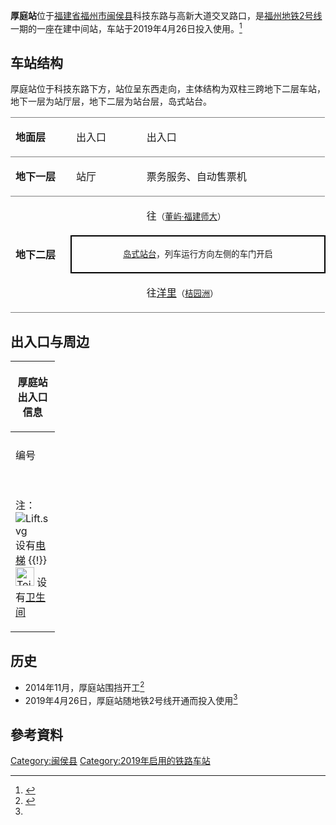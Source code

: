 {{NoteTA|G1=Railway}}
{{Infobox station
| style               = 
| livery              = {{福州地铁颜色|2|s}}
| name                = 厚庭站
| eng_name            = Houting Station
| symbol_top          = 
| symbol_right        = 
| image               = 201904_Houting_Station.jpg
| caption             = 
| alt                 = 
| address             = [[福建省|福建省]][[福州市|福州市]][[闽侯县|闽侯县]]科技东路高新大道路口
| coordinates         = {{coord|26.0452439|N|119.2139414|E|display=inline, title|type:railwaystation}}
| operator            = [[福州地铁|福州地铁]]
| line                = {{福州地铁线路名|2|full}}
| exits               = 3
| platform            = 1个[[岛式站台|岛式站台]]
| connections         = <!-- 公交站：-->
| structure           = 地下站
| Interchange         = 
| colour              = 白色
| code                = 
| opening             = 
| opened              = {{Start date|2019|04|26|df=y}}
| closed              =  <!-- {{End date|YYYY|MM|DD|df=y}} -->
| services            = {{Adjacent stations|system=Fuzhou Metro|line1=2|left1=董屿·福建师大|right1=桔园洲}}
| route_map           = 
| first = {{福州地铁线路名|2|short}}：<br /><div style="display:inline-block; text-align: left;">开往{{站|洋里}}：<br />开往{{站|苏洋}}：</div><div style="display:inline-block; text-align: right;">06:46<br />07:08</div>
| last = {{福州地铁线路名|2|short}}：<br /><div style="display:inline-block; text-align: left;">开往{{站|洋里}}：<br />开往{{站|苏洋}}：</div><div style="display:inline-block; text-align: right;">23:16<br />23:38</div>
}}

'''厚庭站'''位于[[福建省|福建省]][[福州市|福州市]][[闽侯县|闽侯县]]科技东路与高新大道交叉路口，是[[福州地铁|福州地铁]][[福州地铁2号线|2号线]]一期的一座在建中间站，车站于2019年4月26日投入使用。<ref name=":0">{{Cite web|title=福州地铁2号线正式开通试运营-中新网|url=http://www.chinanews.com/tp/2019/04-26/8821198.shtml|work=www.chinanews.com|accessdate=2019-04-26|archive-date=2019-04-26|archive-url=https://web.archive.org/web/20190426090412/http://www.chinanews.com/tp/2019/04-26/8821198.shtml|dead-url=no}}</ref>

==车站结构==
厚庭站位于科技东路下方，站位呈东西走向，主体结构为双柱三跨地下二层车站，地下一层为站厅层，地下二层为站台层，岛式站台。
{|cellspacing=0 cellpadding=3
|-
|style="border-top:solid 1px gray;border-bottom:solid 1px gray;" valign=top width=100|'''地面层'''
|style="border-top:solid 1px gray;border-bottom:solid 1px gray;" valign=top width=100|出入口
|style="border-top:solid 1px gray;border-bottom:solid 1px gray;" valign=top|
|style="border-top:solid 1px gray;border-bottom:solid 1px gray;" valign=top width=350|出入口
|-
|style="border-bottom:solid 1px gray;" valign=top|'''地下一层'''
|style="border-bottom:solid 1px gray;" valign=top|站厅
|style="border-bottom:solid 1px gray;" valign=top|
|style="border-bottom:solid 1px gray;" valign=top|票务服务、自动售票机
|-
|style="border-bottom:solid 1px gray;" rowspan=3 valign=top|'''地下二层'''
|{{福州地铁站台编号|L2|1}}
|{{arrow|L}}
|{{福州地铁线路名|2|long}} 往{{站|苏洋}}<small>（[[董屿站|董屿·福建师大]]）</small>
|-
| colspan="3" style="border-right:solid 2px black;border-left:solid 2px black;border-top:solid 2px black;border-bottom:solid 2px black;" |<center><small>[[岛式站台|岛式站台]]，列车运行方向左侧的车门开启</small></center>
|-
|style="border-bottom:solid 1px gray;"|{{福州地铁站台编号|L2|2}}
|style="border-bottom:solid 1px gray;"|
|style="border-bottom:solid 1px gray;"|{{福州地铁线路名|2|long}} 往[[洋里站_(福州)|洋里]]<small>（[[桔园洲站|桔园洲]]）</small> {{arrow|R}} 
|}

== 出入口与周边 ==
{| class="wikitable" width="56%" |
! colspan="4" |厚庭站出入口信息
|-
| colspan="4" align="center" bgcolor="{{福州地铁颜色|2}}" |
|-
! style="width:40px" | 编号
! style="width:70px" | 设施
! style="width:210px" | 位置
! style="width:210px" | 接驳交通
|-
| align="center" |{{港铁出口|B}}||[[File:Toilet_Of_FZM.svg|30x30px]]
|<center>科技东路北侧</center>||[[File:Paris_Bus_icon.svg|18px]] 厚庭地铁口、福州高新区海西园、高新大道
|-
| align="center" |{{港铁出口|D}}|| ||<center>科技东路南侧</center>||[[File:Paris_Bus_icon.svg|18px]] 厚庭地铁口
|-
| align="center" |{{港铁出口|E}}||[[File:Lift.svg|alt=]] 
|<center>科技东路南侧</center>||[[File:Paris_Bus_icon.svg|18px]] 厚庭地铁口
|-
| colspan="4" bgcolor="#eeeeee" | 注：[[File:Lift.svg|alt=]] 设有[[电梯|电梯]] {{!}} [[File:Toilet_Of_FZM.svg|30x30px]] 设有[[卫生间|卫生间]]
|}


== 历史 ==

* 2014年11月，厚庭站围挡开工<ref>{{Cite web|title=福州地铁2号线 金祥站和厚庭站本月开工 - 城建 - 东南网|url=http://fz.fjsen.com/2014-11/12/content_15202109_all.htm|work=fz.fjsen.com|accessdate=2019-04-27|archive-date=2019-04-27|archive-url=https://web.archive.org/web/20190427033816/http://fz.fjsen.com/2014-11/12/content_15202109_all.htm|dead-url=no}}</ref>
* 2019年4月26日，厚庭站随地铁2号线开通而投入使用<ref name=":0" />

== 參考資料 ==
{{reflist}}
{{福州地铁2号线}}

[[Category:闽侯县|Category:闽侯县]]
[[Category:2019年启用的铁路车站|Category:2019年启用的铁路车站]]